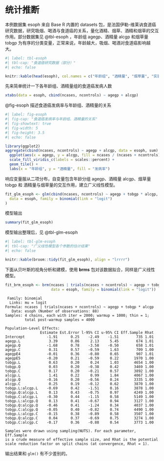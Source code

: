 # 统计推断 {#sec-statistical-inference}


<!-- 
以一个真实数据的建模串联抽样分布、参数估计和假设检验

参数估计：点估计、区间估计 
抽样分布：二项分布、正态分布、卡方分布、泊松分布
假设检验：卡方检验、t 检验
-->

本例数据集 esoph 来自 Base R 内置的 datasets 包，是法国伊勒-维莱讷食道癌研究数据，研究吸烟、喝酒与食道癌的关系，量化酒精、烟草、酒精和烟草的交互作用。部分数据集见 @tbl-esoph ，年龄组 agegp、酒精量 alcgp 和烟草量 tobgp 为有序的分类变量，正常来说，年龄越大，吸烟、喝酒对食道癌影响越大。

```r
#| label: tbl-esoph
#| tbl-cap: "食道癌研究数据（部分）"
#| echo: false

knitr::kable(head(esoph), col.names = c("年龄组", "酒精量", "烟草量", "实验组", "控制组"))
```

先来简单统计一下各年龄组、酒精量组的食道癌发病人数

```r
xtabs(data = esoph, cbind(ncases, ncontrols) ~ agegp + alcgp)
```

@fig-esoph 描述食道癌发病率与年龄组、酒精量的关系

```r
#| label: fig-esoph
#| fig-cap: "食道癌发病率与年龄组、酒精量的关系"
#| fig-showtext: true
#| fig-width: 5
#| fig-height: 3.5
#| echo: false

library(ggplot2)
aggregate(cbind(ncases, ncontrols) ~ agegp + alcgp, data = esoph, sum) |>
  ggplot(aes(x = agegp, y = alcgp, fill = ncases / (ncases + ncontrols))) +
  scale_fill_viridis_c(labels = scales::percent) +
  geom_tile() +
  labs(x = "年龄组", y = "酒精量", fill = "发病率")
```

响应变量服从二项分布，自变量包含年龄分组 agegp、酒精量 alcgp、烟草量 tobgp 和 酒精量与烟草量的交互作用，建立广义线性模型。

```r
fit_glm_esoph <- glm(cbind(ncases, ncontrols) ~ agegp + tobgp * alcgp,
  data = esoph, family = binomial(link = "logit")
)
```

模型输出

```r
summary(fit_glm_esoph)
```

模型输出整理后，见 @tbl-glm-esoph 

```r
#| label: tbl-glm-esoph
#| tbl-cap: "广义线性模型各个参数的估计结果"
#| echo: false

knitr::kable(broom::tidy(fit_glm_esoph), align = "lrrrr")
```




:::{.callout-tip}

下面从贝叶斯的视角分析和建模，使用 **brms** 包对该数据拟合，同样是广义线性模型。

```r
fit_brm_esoph <- brm(ncases | trials(ncases + ncontrols) ~ agegp + tobgp * alcgp, 
                     data = esoph, family = binomial(link = "logit"))
```
```
 Family: binomial 
  Links: mu = logit 
Formula: ncases | trials(ncases + ncontrols) ~ agegp + tobgp * alcgp 
   Data: esoph (Number of observations: 88) 
Samples: 4 chains, each with iter = 2000; warmup = 1000; thin = 1;
         total post-warmup samples = 4000

Population-Level Effects: 
                Estimate Est.Error l-95% CI u-95% CI Eff.Sample Rhat
Intercept          -1.91      0.25    -2.49    -1.51        735 1.01
agegp.L             3.39      0.86     2.13     5.45        674 1.01
agegp.Q            -1.68      0.78    -3.58    -0.50        658 1.01
agegp.C             0.31      0.57    -0.59     1.63        709 1.00
agegpE4            -0.01      0.36    -0.80     0.65        907 1.01
agegpE5            -0.20      0.21    -0.59     0.22       1970 1.00
tobgp.L             0.63      0.20     0.24     1.03       4654 1.00
tobgp.Q             0.03      0.20    -0.38     0.42       3469 1.00
tobgp.C             0.17      0.20    -0.21     0.57       3892 1.00
alcgp.L             1.41      0.22     0.99     1.84       4067 1.00
alcgp.Q            -0.16      0.20    -0.56     0.24       3335 1.00
alcgp.C             0.25      0.19    -0.12     0.62       3870 1.00
tobgp.L:alcgp.L    -0.69      0.42    -1.51     0.16       3878 1.00
tobgp.Q:alcgp.L     0.13      0.43    -0.75     0.97       4249 1.00
tobgp.C:alcgp.L    -0.30      0.44    -1.15     0.58       5149 1.00
tobgp.L:alcgp.Q     0.13      0.41    -0.67     0.94       3127 1.00
tobgp.Q:alcgp.Q    -0.46      0.41    -1.24     0.34       4037 1.00
tobgp.C:alcgp.Q    -0.05      0.40    -0.82     0.74       4490 1.00
tobgp.L:alcgp.C    -0.15      0.38    -0.89     0.58       3507 1.00
tobgp.Q:alcgp.C     0.04      0.37    -0.69     0.75       3274 1.00
tobgp.C:alcgp.C    -0.17      0.36    -0.88     0.54       3773 1.00

Samples were drawn using sampling(NUTS). For each parameter, Eff.Sample 
is a crude measure of effective sample size, and Rhat is the potential 
scale reduction factor on split chains (at convergence, Rhat = 1).
```

输出结果和 `glm()` 有不少差别的。
:::


